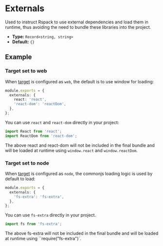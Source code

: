 # Externals

Used to instruct Rspack to use external dependencies and load them in runtime, thus avoiding the need to bundle these libraries into the project.

- **Type:** `Record<string, string>`
- **Default:** `{}`

## Example

### Target set to web

When [target](/config/target) is configured as `web`, the default is to use window for loading:

```ts title="rspack.config.js"
module.exports = {
  externals: {
    react: 'react',
    'react-dom': 'reactDom',
  },
};
```

You can use `react` and `react-dom` directly in your project:

```ts
import React from 'react';
import ReactDom from 'react-dom';
```

The above react and react-dom will not be included in the final bundle and will be loaded at runtime using `window.react` and `window.reactDom`.

### Target set to node

When [target](/config/target) is configured as `node`, the commonjs loading logic is used by default to load:

```ts title="rspack.config.js"
module.exports = {
  externals: {
    'fs-extra': 'fs-extra',
  },
};
```

You can use `fs-extra` directly in your project.

```ts
import fs from 'fs-extra';
```

The above fs-extra will not be included in the final bundle and will be loaded at runtime using ``require("fs-extra")`.

